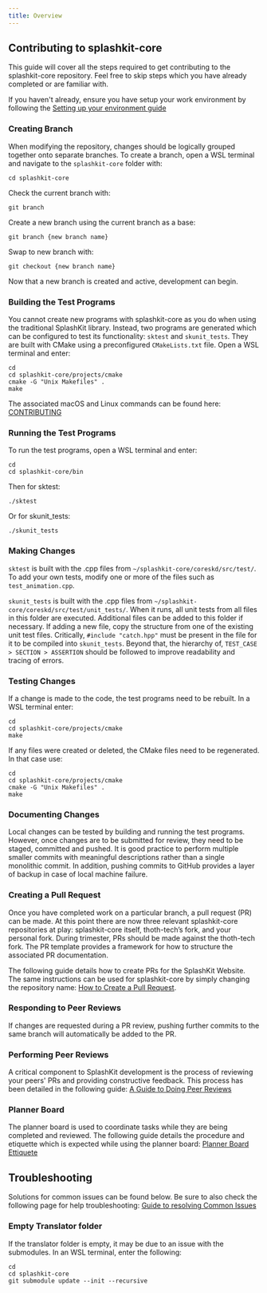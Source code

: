 ```yaml
---
title: Overview
---
```



## Contributing to splashkit-core

This guide will cover all the steps required to get contributing to the splashkit-core repository.
Feel free to skip steps which you have already completed or are familiar with.

If you haven't already, ensure you have setup your work environment by following the [Setting up your environment guide](/products/splashkit/02-setting-up)


### Creating Branch

When modifying the repository, changes should be logically grouped together onto separate branches.
To create a branch, open a WSL terminal and navigate to the `splashkit-core` folder with:

```shell
cd splashkit-core
```

Check the current branch with:

```shell
git branch
```

Create a new branch using the current branch as a base:

```shell
git branch {new branch name}
```

Swap to new branch with:

```shell
git checkout {new branch name}
```

Now that a new branch is created and active, development can begin.

### Building the Test Programs

You cannot create new programs with splashkit-core as you do when using the traditional SplashKit
library. Instead, two programs are generated which can be configured to test its functionality:
`sktest` and `skunit_tests`. They are built with CMake using a preconfigured `CMakeLists.txt` file.
Open a WSL terminal and enter:

```shell
cd
cd splashkit-core/projects/cmake
cmake -G "Unix Makefiles" .
make
```

The associated macOS and Linux commands can be found here:
[CONTRIBUTING](https://github.com/thoth-tech/splashkit-core/blob/develop/CONTRIBUTING.md)

### Running the Test Programs

To run the test programs, open a WSL terminal and enter:

```shell
cd
cd splashkit-core/bin
```

Then for sktest:

```shell
./sktest
```

Or for skunit_tests:

```shell
./skunit_tests
```

### Making Changes

`sktest` is built with the .cpp files from `~/splashkit-core/coreskd/src/test/`. To add your own
tests, modify one or more of the files such as `test_animation.cpp`.

`skunit_tests` is built with the .cpp files from `~/splashkit-core/coreskd/src/test/unit_tests/`.
When it runs, all unit tests from all files in this folder are executed. Additional files can be
added to this folder if necessary. If adding a new file, copy the structure from one of the existing
unit test files. Critically, `#include "catch.hpp"` must be present in the file for it to be
compiled into `skunit_tests`. Beyond that, the hierarchy of, `TEST_CASE > SECTION > ASSERTION`
should be followed to improve readability and tracing of errors.

### Testing Changes

If a change is made to the code, the test programs need to be rebuilt. In a WSL terminal enter:

```shell
cd
cd splashkit-core/projects/cmake
make
```

If any files were created or deleted, the CMake files need to be regenerated. In that case use:

```shell
cd
cd splashkit-core/projects/cmake
cmake -G "Unix Makefiles" .
make
```

### Documenting Changes

Local changes can be tested by building and running the test programs. However, once changes are to
be submitted for review, they need to be staged, committed and pushed. It is good practice to
perform multiple smaller commits with meaningful descriptions rather than a single monolithic
commit. In addition, pushing commits to GitHub provides a layer of backup in case of local machine
failure.

### Creating a Pull Request

Once you have completed work on a particular branch, a pull request (PR) can be made. At this point
there are now three relevant splashkit-core repositories at play: splashkit-core itself,
thoth-tech’s fork, and your personal fork. During trimester, PRs should be made against the
thoth-tech fork. The PR template provides a framework for how to structure the associated PR
documentation.

The following guide details how to create PRs for the SplashKit Website. The same instructions can
be used for splashkit-core by simply changing the repository name:
[How to Create a Pull Request](https://thoth-tech.netlify.app/products/splashkit/splashkit-website/onboarding/03-pull-request).

### Responding to Peer Reviews

If changes are requested during a PR review, pushing further commits to the same branch will
automatically be added to the PR.

### Performing Peer Reviews

A critical component to SplashKit development is the process of reviewing your peers' PRs and
providing constructive feedback. This process has been detailed in the following guide:
[A Guide to Doing Peer Reviews](https://thoth-tech.netlify.app/products/splashkit/splashkit-website/onboarding/05-peer-review)

### Planner Board

The planner board is used to coordinate tasks while they are being completed and reviewed. The
following guide details the procedure and etiquette which is expected while using the planner board:
[Planner Board Ettiquete](https://thoth-tech.netlify.app/products/splashkit/splashkit-website/onboarding/07-planner-board)

## Troubleshooting

Solutions for common issues can be found below. Be sure to also check the following page for help
troubleshooting:
[Guide to resolving Common Issues](https://thoth-tech.netlify.app/products/splashkit/splashkit-website/onboarding/02-troubleshooting)

### Empty Translator folder

If the translator folder is empty, it may be due to an issue with the submodules. In an WSL
terminal, enter the following:

```shell
cd
cd splashkit-core
git submodule update --init --recursive
```